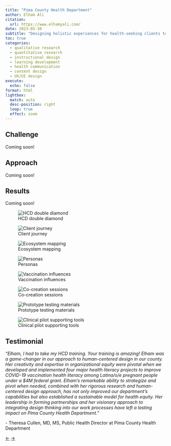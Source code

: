 ```yaml
---
title: "Pima County Health Department"
author: Elham Ali
citation:
  url: https://www.elhamyali.com/
date: 2023-05-30
subtitle: "Designing holistic experiences for health-seeking clients to improve health literacy and vaccine access and health communication for clinicians."
toc: true
categories: 
  - qualitative research
  - quantitative research
  - instructional design 
  - learning development
  - health communication
  - content design
  - UX/UI design
execute: 
  echo: false
format: html
lightbox: 
  match: auto
  desc-position: right
  loop: true
  effect: zoom
---
```


## Challenge

Coming soon!

## Approach

Coming soon!

## Results

Coming soon!

::: {layout-ncol="2"}
![HCD double diamond](1-pchd.png){group="gallery"}

![Client journey](4-pchd.png){group="gallery"}

![Ecosystem mapping](2-pchd.png){group="gallery"}

![Personas](3-pchd.png){group="gallery"}

![Vaccination influences](5-pchd.png){group="gallery"}

![Co-creation sessions](6-pchd.png){group="gallery"}

![Prototype testing materials](7-pchd.png){group="gallery"}

![Clinical pilot supporting tools](8-pchd.png){group="gallery"}
:::

## Testimonial

*"Elham, I had to take my HCD training. Your training is amazing! Elham was a game-changer in our approach to human-centered design in our county. Her creativity and expertise in organizational equity were pivotal when we developed and implemented four major health literacy projects to improve COVID-19 vaccination health literacy among Latina/o/e pregnant people under a $4M federal grant. Elham's remarkable ability to strategize and pivot when needed, combined with her rigorous research and human-centered design approach, has not only improved our department's capabilities but also established a sustainable model for health equity. Her leadership in forming partnerships and her visionary approach to integrating design thinking into our work processes have left a lasting impact on Pima County Health Department."*

\- Theresa Cullen, MD, MS, Public Health Director at Pima County Health Department

<!-- Navigation Arrows -->

::: article-navigation
<a href="/featured-work/bridge-to-home/index.qmd" class="nav-arrow left-arrow">←</a> <!-- Left arrow for previous --> <a href="/featured-work/washington-state-board-health/index.qmd" class="nav-arrow right-arrow">→</a> <!-- Right arrow for next -->
:::
